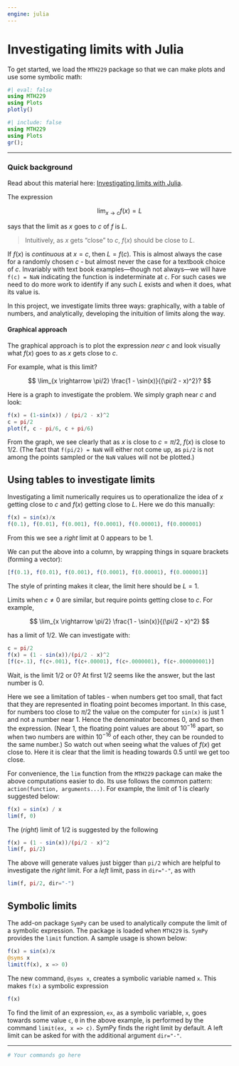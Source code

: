 ```yaml
---
engine: julia
---
```

# Investigating limits with Julia

To get started, we load the `MTH229` package so that we can make plots and use some symbolic math:

```julia
#| eval: false
using MTH229
using Plots
plotly()
```

```julia
#| include: false
using MTH229
using Plots
gr();
```

----

### Quick background

Read about this material here: [Investigating limits with Julia](http://mth229.github.io/limits.html).

The expression

$$
\lim_{x \rightarrow c} f(x) = L
$$

says that the limit as $x$ goes to $c$ of $f$ is $L$.

>  Intuitively, as $x$ gets "close" to $c$, $f(x)$ should be close to $L$.

If $f(x)$ is *continuous* at $x=c$, then $L=f(c)$. This is almost
always the case for a randomly chosen $c$ - but almost never the case
for a textbook choice of $c$. Invariably with text book examples---though not
always---we will have `f(c) = NaN` indicating the function is
indeterminate at `c`. For such cases we need to do more work to
identify if any such $L$ exists and when it does, what its value is.


In this project, we investigate limits three ways: graphically, with a table of numbers, and analytically, developing the inituition of  limits along the way.


#### Graphical approach

The graphical approach is to plot the expression *near* $c$ and look visually what $f(x)$ goes to as $x$ gets close to $c$.

For example, what is this limit?

$$
\lim_{x \rightarrow \pi/2} \frac{1 - \sin(x)}{(\pi/2 - x)^2}?
$$

Here is a graph to investigate
the problem. We simply graph near $c$ and look:


```julia
f(x) = (1-sin(x)) / (pi/2 - x)^2
c = pi/2
plot(f, c - pi/6, c + pi/6)
```

From the graph, we see clearly that as $x$ is close to $c=\pi/2$, $f(x)$
is close to $1/2$. (The fact that `f(pi/2) = NaN` will either not come up, as `pi/2` is not among the points sampled or the `NaN` values will not be plotted.)



## Using tables to investigate limits



Investigating a limit numerically requires us to operationalize the
idea of $x$ getting close to $c$ and $f(x)$ getting close to $L$. Here
we do this manually:

```julia
f(x) = sin(x)/x
f(0.1), f(0.01), f(0.001), f(0.0001), f(0.00001), f(0.000001)
```


From this we see a *right* limit at 0 appears to be $1$.


We can put the above into a column, by wrapping things in square brackets (forming a vector):

```julia
[f(0.1), f(0.01), f(0.001), f(0.0001), f(0.00001), f(0.000001)]
```

The style of printing makes it clear, the limit here should be $L=1$.

Limits when $c\neq 0$ are similar, but require points getting close to $c$. For example,

$$
\lim_{x \rightarrow \pi/2} \frac{1 - \sin(x)}{(\pi/2 - x)^2}
$$

has a limit of $1/2$. We can investigate with:

```julia
c = pi/2
f(x) = (1 - sin(x))/(pi/2 - x)^2
[f(c+.1), f(c+.001), f(c+.00001), f(c+.0000001), f(c+.000000001)]
```

Wait, is the limit $1/2$ or $0$? At first $1/2$ seems like the answer, but the last number is $0$.


Here we see a limitation of tables - when numbers get too small, that
fact that they are represented in floating point becomes important. In
this case, for numbers too close to $\pi/2$ the value on the computer
for `sin(x)` is just 1 and not a number near 1. Hence the denominator
becomes $0$, and so then the expression. (Near $1$, the floating point
values are about $10^{-16}$ apart, so when two numbers are within
$10^{-16}$ of each other, they can be rounded to the same number.)  So
watch out when seeing what the values of $f(x)$ get close to. Here it
is clear that the limit is heading towards $0.5$ until we get too
close.

For convenience, the `lim` function from the `MTH229` package can make the above computations easier to do. Its use follows the common pattern: `action(function, arguments...)`. For example, the limit of $1$ is clearly suggested below:

```julia
f(x) = sin(x) / x
lim(f, 0)
```

The (*right*) limit of $1/2$ is suggested by the following

```julia
f(x) = (1 - sin(x))/(pi/2 - x)^2
lim(f, pi/2)
```

The above will generate values just bigger than `pi/2` which are helpful to investigate the *right* limit. For a *left* limit, pass in `dir="-"`, as with

```julia
lim(f, pi/2, dir="-")
```


## Symbolic limits

The add-on package `SymPy` can be used to analytically compute the limit of a symbolic expression. The package is loaded when `MTH229` is. `SymPy` provides the `limit` function.
A sample usage is shown below:

```julia
f(x) = sin(x)/x
@syms x
limit(f(x), x => 0)
```

The new command, `@syms x`, creates a symbolic variable named `x`. This makes `f(x)` a symbolic expression

```julia
f(x)
```


To find the limit of an expression, `ex`, as a symbolic variable, `x`, goes towards some value `c`, `0` in the above example, is performed by the command `limit(ex, x => c)`. SymPy finds the right limit by default. A left limit can be asked for with the additional argument `dir="-"`.



----

```julia
# Your commands go here


```
